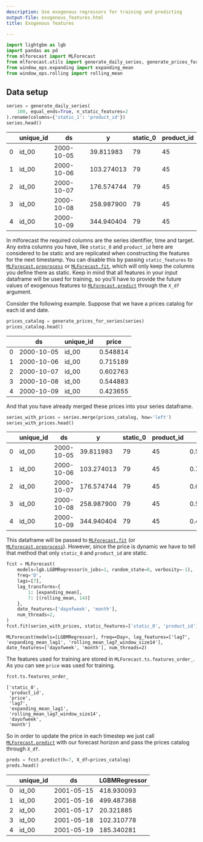 ```yaml
---
description: Use exogenous regressors for training and predicting
output-file: exogenous_features.html
title: Exogenous features

---
```


```python
import lightgbm as lgb
import pandas as pd
from mlforecast import MLForecast
from mlforecast.utils import generate_daily_series, generate_prices_for_series
from window_ops.expanding import expanding_mean
from window_ops.rolling import rolling_mean
```

## Data setup

```python
series = generate_daily_series(
    100, equal_ends=True, n_static_features=2
).rename(columns={'static_1': 'product_id'})
series.head()
```

|     | unique_id | ds         | y          | static_0 | product_id |
|-----|-----------|------------|------------|----------|------------|
| 0   | id_00     | 2000-10-05 | 39.811983  | 79       | 45         |
| 1   | id_00     | 2000-10-06 | 103.274013 | 79       | 45         |
| 2   | id_00     | 2000-10-07 | 176.574744 | 79       | 45         |
| 3   | id_00     | 2000-10-08 | 258.987900 | 79       | 45         |
| 4   | id_00     | 2000-10-09 | 344.940404 | 79       | 45         |

In mlforecast the required columns are the series identifier, time and
target. Any extra columns you have, like `static_0` and `product_id`
here are considered to be static and are replicated when constructing
the features for the next timestamp. You can disable this by passing
`static_features` to
[`MLForecast.preprocess`](https://Nixtla.github.io/mlforecast/forecast.html#mlforecast.preprocess)
or
[`MLForecast.fit`](https://Nixtla.github.io/mlforecast/forecast.html#mlforecast.fit),
which will only keep the columns you define there as static. Keep in
mind that all features in your input dataframe will be used for
training, so you’ll have to provide the future values of exogenous
features to
[`MLForecast.predict`](https://Nixtla.github.io/mlforecast/forecast.html#mlforecast.predict)
through the `X_df` argument.

Consider the following example. Suppose that we have a prices catalog
for each id and date.

```python
prices_catalog = generate_prices_for_series(series)
prices_catalog.head()
```

|     | ds         | unique_id | price    |
|-----|------------|-----------|----------|
| 0   | 2000-10-05 | id_00     | 0.548814 |
| 1   | 2000-10-06 | id_00     | 0.715189 |
| 2   | 2000-10-07 | id_00     | 0.602763 |
| 3   | 2000-10-08 | id_00     | 0.544883 |
| 4   | 2000-10-09 | id_00     | 0.423655 |

And that you have already merged these prices into your series
dataframe.

```python
series_with_prices = series.merge(prices_catalog, how='left')
series_with_prices.head()
```

|     | unique_id | ds         | y          | static_0 | product_id | price    |
|-----|-----------|------------|------------|----------|------------|----------|
| 0   | id_00     | 2000-10-05 | 39.811983  | 79       | 45         | 0.548814 |
| 1   | id_00     | 2000-10-06 | 103.274013 | 79       | 45         | 0.715189 |
| 2   | id_00     | 2000-10-07 | 176.574744 | 79       | 45         | 0.602763 |
| 3   | id_00     | 2000-10-08 | 258.987900 | 79       | 45         | 0.544883 |
| 4   | id_00     | 2000-10-09 | 344.940404 | 79       | 45         | 0.423655 |

This dataframe will be passed to
[`MLForecast.fit`](https://Nixtla.github.io/mlforecast/forecast.html#mlforecast.fit)
(or
[`MLForecast.preprocess`](https://Nixtla.github.io/mlforecast/forecast.html#mlforecast.preprocess)).
However, since the price is dynamic we have to tell that method that
only `static_0` and `product_id` are static.

```python
fcst = MLForecast(
    models=lgb.LGBMRegressor(n_jobs=1, random_state=0, verbosity=-1),
    freq='D',
    lags=[7],
    lag_transforms={
        1: [expanding_mean],
        7: [(rolling_mean, 14)]
    },
    date_features=['dayofweek', 'month'],
    num_threads=2,
)
fcst.fit(series_with_prices, static_features=['static_0', 'product_id'])
```

``` text
MLForecast(models=[LGBMRegressor], freq=<Day>, lag_features=['lag7', 'expanding_mean_lag1', 'rolling_mean_lag7_window_size14'], date_features=['dayofweek', 'month'], num_threads=2)
```

The features used for training are stored in
`MLForecast.ts.features_order_`. As you can see `price` was used for
training.

```python
fcst.ts.features_order_
```

``` text
['static_0',
 'product_id',
 'price',
 'lag7',
 'expanding_mean_lag1',
 'rolling_mean_lag7_window_size14',
 'dayofweek',
 'month']
```

So in order to update the price in each timestep we just call
[`MLForecast.predict`](https://Nixtla.github.io/mlforecast/forecast.html#mlforecast.predict)
with our forecast horizon and pass the prices catalog through `X_df`.

```python
preds = fcst.predict(h=7, X_df=prices_catalog)
preds.head()
```

|     | unique_id | ds         | LGBMRegressor |
|-----|-----------|------------|---------------|
| 0   | id_00     | 2001-05-15 | 418.930093    |
| 1   | id_00     | 2001-05-16 | 499.487368    |
| 2   | id_00     | 2001-05-17 | 20.321885     |
| 3   | id_00     | 2001-05-18 | 102.310778    |
| 4   | id_00     | 2001-05-19 | 185.340281    |


